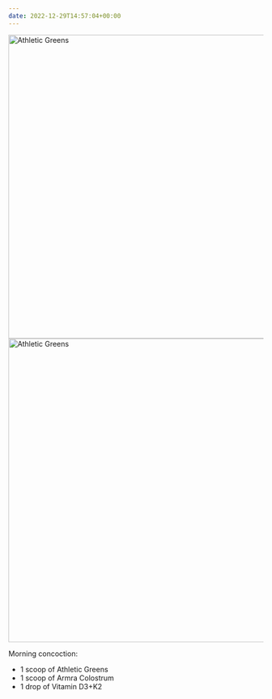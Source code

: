 ```yaml
---
date: 2022-12-29T14:57:04+00:00
---
```


<Carousel>
  <Image
    src="/img/athletic-greens.jpeg"
    width="800"
    height="600"
    alt="Athletic Greens"
  />
  <Image
    src="/img/armra-colostrum.jpeg"
    width="800"
    height="600"
    alt="Athletic Greens"
  />
</Carousel>

Morning concoction:

- 1 scoop of Athletic Greens
- 1 scoop of Armra Colostrum
- 1 drop of Vitamin D3+K2
